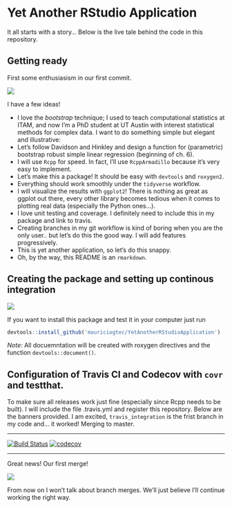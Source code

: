 # Yet Another RStudio Application

It all starts with a story... Below is the live tale behind the code in this repository.

## Getting ready

First some enthusiasism in our first commit.

![](Images/getting_ready.png)

I have a few ideas!

* I love the *bootstrap* technique;  I used to teach computational statistics at ITAM, and now I'm a PhD student at UT Austin with interest statistical methods for complex data. I want to do something simple but elegant and illustrative:
* Let's follow Davidson and Hinkley and design a function for (parametric) bootstrap robust simple linear regression (beginning of ch. 6).
* I will use `Rcpp` for speed. In fact, I'll use `RcppArmadillo` because it's very easy to implement.
* Let's make this a package! It should be easy with `devtools` and `roxygen2`.
* Everything should work smoothly under the `tidyverse` workflow.
* I will visualize the results with `ggplot2`! There is nothing as great as ggplot out there, every other library becomes tedious when it comes to plotting real data (especially the Python ones...).
* I love unit testing and coverage. I definitely need to include this in my package and link to travis.
* Creating branches in my git workflow is kind of boring when you are the only user.. but let's do this the good way. I will add features progressively.
* This is yet another application, so let's do this snappy.
* Oh, by the way, this README is an `rmarkdown`.

## Creating the package and setting up continous integration

![](Images/creating_package.png)

If you want to install this package and test it in your computer just run

```r
devtools::install_github('mauriciogtec/YetAnotherRStudioApplication')
```

*Note*: All docuemntation will be created with roxygen directives and the function `devtools::document()`. 

## Configuration of Travis CI and Codecov with `covr` and testthat.

To make sure all releases work just fine (especially since Rcpp needs to be built). I will include the file .travis.yml and register this repository. Below are the banners provided. I am excited, `travis_integration` is the frist branch in my code and... it worked! Merging to master.

---

[![Build Status](https://travis-ci.org/mauriciogtec/YetAnotherRStudioApplication.svg?branch=master)](https://travis-ci.org/mauriciogtec/YetAnotherRStudioApplication)
[![codecov](https://codecov.io/gh/mauriciogtec/YetAnotherRStudioApplication/branch/master/graph/badge.svg)](https://codecov.io/gh/mauriciogtec/YetAnotherRStudioApplication)

---

Great news! Our first merge!

![](Images/continuous_integration.png)

From now on I won't talk about branch merges. We'll just believe I'll continue working the right way.
  

